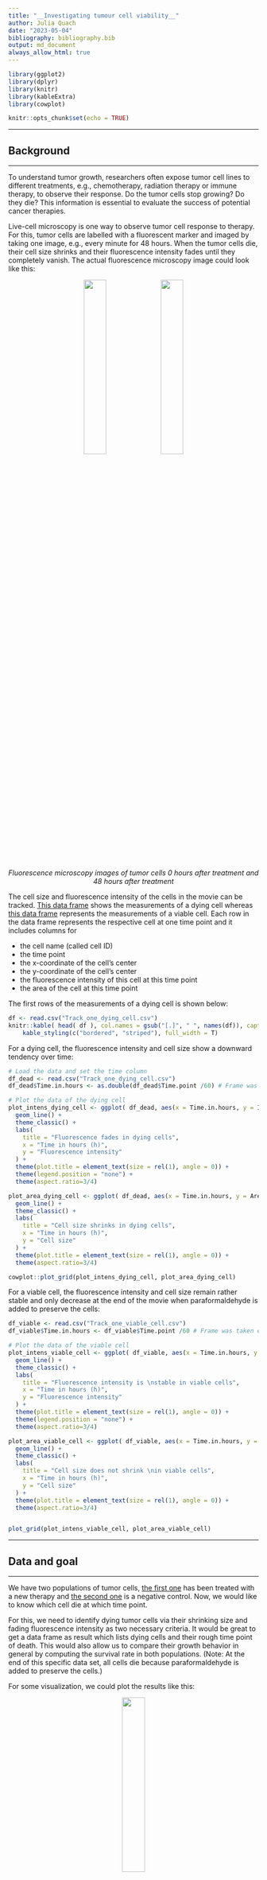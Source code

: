 ```yaml
---
title: "__Investigating tumour cell viability__"
author: Julia Quach
date: "2023-05-04"
bibliography: bibliography.bib
output: md_document
always_allow_html: true
---
```


```r
library(ggplot2)
library(dplyr)
library(knitr)
library(kableExtra)
library(cowplot)

knitr::opts_chunk$set(echo = TRUE)
```

--------------------------------------------------------------------------------

## __Background__

--------------------------------------------------------------------------------

To understand tumor growth, researchers often expose tumor cell lines to different treatments, e.g., chemotherapy, radiation therapy or immune therapy, to observe their response. Do the tumor cells stop growing? Do they die? This information is essential to evaluate the success of potential cancer therapies.

Live-cell microscopy is one way to observe tumor cell response to therapy. For this, tumor cells are labelled with a fluorescent marker and imaged by taking one image, e.g., every minute for 48 hours. When the tumor cells die, their cell size shrinks and their fluorescence intensity fades until they completely vanish. The actual fluorescence microscopy image could look like this:

<center>

![](Tumour_Cells_0h_new.png){#id .class width=30% height=30%}     ![](Tumour_Cells_15h.png){#id .class width=30% height=30%}

*Fluorescence microscopy images of tumor cells 0 hours after treatment and 48 hours after treatment*

</center>

The cell size and fluorescence intensity of the cells in the movie can be tracked. [This data frame ](Track_one_dying_cell.csv) shows the measurements of a dying cell whereas [this data frame ](Track_one_viable_cell.csv) represents the measurements of a viable cell. Each row in the data frame represents the respective cell at one time point and it includes columns for

* the cell name (called cell ID)
* the time point
* the x-coordinate of the cell's center
* the y-coordinate of the cell's center
* the fluorescence intensity of this cell at this time point
* the area of the cell at this time point

The first rows of the measurements of a dying cell is shown below:

```r
df <- read.csv("Track_one_dying_cell.csv")
knitr::kable( head( df ), col.names = gsub("[.]", " ", names(df)), caption = "Table: Tumor cell data from live-cell imaging") %>%
    kable_styling(c("bordered", "striped"), full_width = T)
```

For a dying cell, the fluorescence intensity and cell size show a downward tendency over time:

```r
# Load the data and set the time column
df_dead <- read.csv("Track_one_dying_cell.csv")
df_dead$Time.in.hours <- as.double(df_dead$Time.point /60) # Frame was taken every 60 s

# Plot the data of the dying cell
plot_intens_dying_cell <- ggplot( df_dead, aes(x = Time.in.hours, y = Intensity, color = "indianred1") ) +
  geom_line() +
  theme_classic() +
  labs(
    title = "Fluorescence fades in dying cells",
    x = "Time in hours (h)",
    y = "Fluorescence intensity"
  ) +
  theme(plot.title = element_text(size = rel(1), angle = 0)) +
  theme(legend.position = "none") + 
  theme(aspect.ratio=3/4)

plot_area_dying_cell <- ggplot( df_dead, aes(x = Time.in.hours, y = Area) ) +
  geom_line() +
  theme_classic() + 
  labs(
    title = "Cell size shrinks in dying cells",
    x = "Time in hours (h)",
    y = "Cell size"
  ) +
  theme(plot.title = element_text(size = rel(1), angle = 0)) + 
  theme(aspect.ratio=3/4)

cowplot::plot_grid(plot_intens_dying_cell, plot_area_dying_cell)
```

For a viable cell, the fluorescence intensity and cell size remain rather stable and only decrease at the end of the movie when paraformaldehyde is added to preserve the cells:

```r
df_viable <- read.csv("Track_one_viable_cell.csv")
df_viable$Time.in.hours <- df_viable$Time.point /60 # Frame was taken every 60 s

# Plot the data of the viable cell
plot_intens_viable_cell <- ggplot( df_viable, aes(x = Time.in.hours, y = Intensity, color =  "indianred1" ) ) +
  geom_line() +
  theme_classic() + 
  labs(
    title = "Fluorescence intensity is \nstable in viable cells",
    x = "Time in hours (h)",
    y = "Fluorescence intensity"  
  ) +
  theme(plot.title = element_text(size = rel(1), angle = 0)) +
  theme(legend.position = "none") +
  theme(aspect.ratio=3/4)

plot_area_viable_cell <- ggplot( df_viable, aes(x = Time.in.hours, y = Area) ) +
  geom_line() +
  theme_classic() + 
  labs(
    title = "Cell size does not shrink \nin viable cells",
    x = "Time in hours (h)",
    y = "Cell size"
  ) +
  theme(plot.title = element_text(size = rel(1), angle = 0)) +
  theme(aspect.ratio=3/4)


plot_grid(plot_intens_viable_cell, plot_area_viable_cell)

```
--------------------------------------------------------------------------------

## __Data and goal__

--------------------------------------------------------------------------------

We have two populations of tumor cells, [the first one](Tracks_Tumour_Cells_3_reduced_columns_B2_1_positive.csv) has been treated with a new therapy and [the second one](Tracks_Tumour_Cells_reduced_columns_B3_1_negative.csv) is a negative control. Now, we would like to know which cell die at which time point. 

For this, we need to identify dying tumor cells via their shrinking size and fading fluorescence intensity as two necessary criteria. It would be great to get a data frame as result which lists dying cells and their rough time point of death. This would also allow us to compare their growth behavior in general by computing the survival rate in both populations. (Note: At the end of this specific data set, all cells die because paraformaldehyde is added to preserve the cells.) 

For some visualization, we could plot the results like this:

<center>

![](Plot_Survival.JPG){#id .class width=30% height=30%}    

*Each color represents a different cell population. The grey colored cell lines are the negative controls. Source: @RN297 *

</center>

--------------------------------------------------------------------------------

## __Priorities (from high to low)__

--------------------------------------------------------------------------------

- Identify dying tumor cells in the data sets and estimate the point of death.
- Count dying tumor cells and compute the relative number of cell deaths.
- Plot the cell survival for both cell populations in one plot.

--------------------------------------------------------------------------------

Let me know if you have any questions or remarks!

Best,

Julia

--------------------------------------------------------------------------------

## __References__

--------------------------------------------------------------------------------




